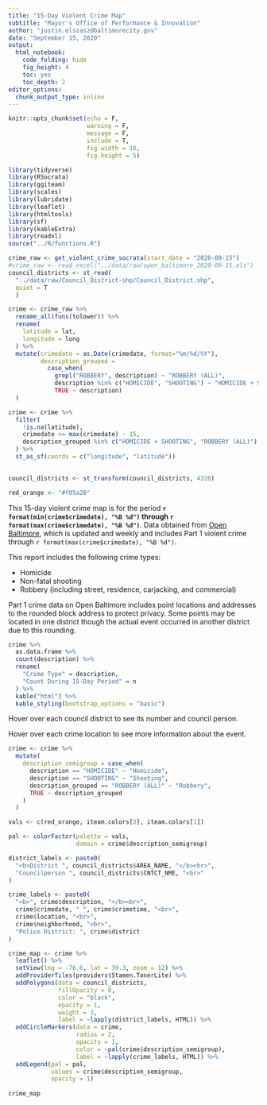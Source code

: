 ```yaml
---
title: "15-Day Violent Crime Map"
subtitle: "Mayor's Office of Performance & Innovation"
author: "justin.elszasz@baltimorecity.gov"
date: "September 15, 2020"
output:
  html_notebook: 
    code_folding: hide
    fig_height: 4
    toc: yes
    toc_depth: 2
editor_options: 
  chunk_output_type: inline
---
```


```r
knitr::opts_chunk$set(echo = F, 
                      warning = F, 
                      message = F, 
                      include = T,
                      fig.width = 10,
                      fig.height = 5)
```

```r
library(tidyverse)
library(RSocrata)
library(ggiteam)
library(scales)
library(lubridate)
library(leaflet)
library(htmltools)
library(sf)
library(kableExtra)
library(readxl)
source("../R/functions.R")
```

```r
crime_raw <- get_violent_crime_socrata(start_date = "2020-08-15")
#crime_raw <- read_excel("../data/raw/open_baltimore_2020-09-15.xls")
council_districts <- st_read(
  "../data/raw/Council_District-shp/Council_District.shp", 
  quiet = T
  )
```

```r
crime <- crime_raw %>%
  rename_all(funs(tolower)) %>%
  rename(
    latitude = lat,
    longitude = long
  ) %>%
  mutate(crimedate = as.Date(crimedate, format="%m/%d/%Y"),
         description_grouped = 
           case_when(
             grepl("ROBBERY", description) ~ "ROBBERY (ALL)",
             description %in% c("HOMICIDE", "SHOOTING") ~ "HOMICIDE + SHOOTING",
             TRUE ~ description)
  ) 
```


```r
crime <- crime %>%
  filter(
    !is.na(latitude),
    crimedate >= max(crimedate) - 15,
    description_grouped %in% c("HOMICIDE + SHOOTING", "ROBBERY (ALL)")
  ) %>%
  st_as_sf(coords = c("longitude", "latitude"))
  
```

```r
council_districts <- st_transform(council_districts, 4326)
```

```r
red_orange <- "#f05a28"
```

This 15-day violent crime map is for the period **`r format(min(crime$crimedate), "%B %d")` through `r format(max(crime$crimedate), "%B %d")`**. Data obtained from [Open Baltimore](https://data.baltimorecity.gov/resource/wsfq-mvij), which is updated and weekly and includes Part 1 violent crime through `r format(max(crime$crimedate), "%B %d")`.

This report includes the following crime types:

- Homicide
- Non-fatal shooting
- Robbery (including street, residence, carjacking, and commercial)

Part 1 crime data on Open Baltimore includes point locations and addresses to the rounded block address to protect privacy. Some points may be located in one district though the actual event occurred in another district due to this rounding.

```r
crime %>% 
  as.data.frame %>% 
  count(description) %>%
  rename(
    "Crime Type" = description,
    "Count During 15-Day Period" = n
  ) %>%
  kable("html") %>%
  kable_styling(bootstrap_options = "basic")
```

Hover over each council district to see its number and council person.

Hover over each crime location to see more information about the event.

```r
crime <- crime %>%
  mutate(
    description_semigroup = case_when(
      description == "HOMICIDE" ~ "Homicide",
      description == "SHOOTING" ~ "Shooting",
      description_grouped == "ROBBERY (ALL)" ~ "Robbery",
      TRUE ~ description_grouped
    )
  )
```


```r
vals <- c(red_orange, iteam.colors[3], iteam.colors[1])

pal <- colorFactor(palette = vals,
                   domain = crime$description_semigroup)

district_labels <- paste0(
  "<b>District ", council_districts$AREA_NAME, "</b><br>",
  "Councilperson ", council_districts$CNTCT_NME, "<br>"
)

crime_labels <- paste0(
  "<b>", crime$description, "</b><br>",
  crime$crimedate, " ", crime$crimetime, "<br>",
  crime$location, "<br>",
  crime$neighborhood, "<br>",
  "Police District: ", crime$district
)
```


```r
crime_map <- crime %>%
  leaflet() %>%
  setView(lng = -76.6, lat = 39.3, zoom = 12) %>%
  addProviderTiles(providers$Stamen.TonerLite) %>%
  addPolygons(data = council_districts,
              fillOpacity = 0,
              color = "black", 
              opacity = 1,
              weight = 3,
              label = ~lapply(district_labels, HTML)) %>%
  addCircleMarkers(data = crime, 
                   radius = 2,
                   opacity = 1,
                   color = ~pal(crime$description_semigroup),
                   label = ~lapply(crime_labels, HTML)) %>%
  addLegend(pal = pal,
            values = crime$description_semigroup,
            opacity = 1)
  
crime_map
```
